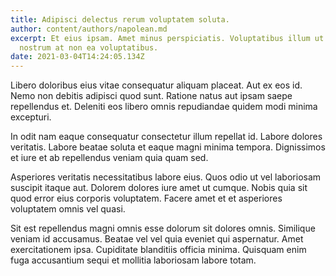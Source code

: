 ```yaml
---
title: Adipisci delectus rerum voluptatem soluta.
author: content/authors/napolean.md
excerpt: Et eius ipsam. Amet minus perspiciatis. Voluptatibus illum ut amet
  nostrum at non ea voluptatibus.
date: 2021-03-04T14:24:05.134Z
---
```

Libero doloribus eius vitae consequatur aliquam placeat. Aut ex eos id. Nemo non debitis adipisci quod sunt. Ratione natus aut ipsam saepe repellendus et. Deleniti eos libero omnis repudiandae quidem modi minima excepturi.
 In odit nam eaque consequatur consectetur illum repellat id. Labore dolores veritatis. Labore beatae soluta et eaque magni minima tempora. Dignissimos et iure et ab repellendus veniam quia quam sed.
 Asperiores veritatis necessitatibus labore eius. Quos odio ut vel laboriosam suscipit itaque aut. Dolorem dolores iure amet ut cumque. Nobis quia sit quod error eius corporis voluptatem. Facere amet et et asperiores voluptatem omnis vel quasi.
 Sit est repellendus magni omnis esse dolorum sit dolores omnis. Similique veniam id accusamus. Beatae vel vel quia eveniet qui aspernatur. Amet exercitationem ipsa. Cupiditate blanditiis officia minima. Quisquam enim fuga accusantium sequi et mollitia laboriosam labore totam.
